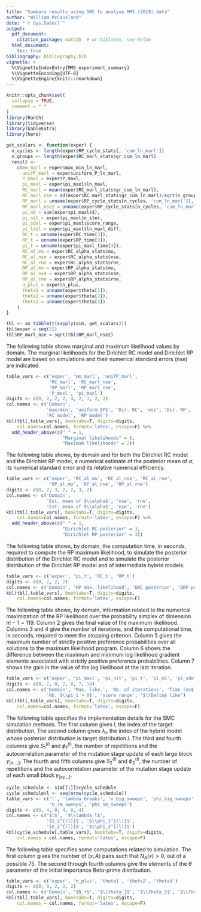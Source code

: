 ```yaml
---
title: "Summary results using SMC to analyse MMS (2019) data"
author: "William McCausland"
date: "`r Sys.Date()`"
output:
  pdf_document:
    citation_package: natbib  # or biblatex, see below
  html_document:
    toc: true
bibliography: bibliography.bib
vignette: >
  %\VignetteIndexEntry{MMS_experiment_summary}
  %\VignetteEncoding{UTF-8}
  %\VignetteEngine{knitr::rmarkdown}
---
```


```r
knitr::opts_chunk$set(
  collapse = TRUE,
  comment = " "
)
library(RanCh)
library(tidyverse)
library(kableExtra)
library(here)
```

```r
get_scalars <- function(exper) {
  n_cycles <- length(exper$RP_cycle_stats[, 'cum_ln_marl'])
  n_groups <- length(exper$RC_marl_stats$gr_cum_ln_marl)
  result <-
    c(mm_marl = exper$max_min_ln_marl,
      unifP_marl = exper$uniform_P_ln_marl,
      P_maxl = exper$P_maxl,
      pi_maxl = exper$pi_maxl$ln_maxl,
      RC_marl = mean(exper$RC_marl_stats$gr_cum_ln_marl),
      RC_marl_nse = sd(exper$RC_marl_stats$gr_cum_ln_marl)/sqrt(n_groups),
      RP_marl = unname(exper$RP_cycle_stats[n_cycles, 'cum_ln_marl']),
      RP_marl_nse2 = unname(exper$RP_cycle_stats[n_cycles, 'cum_ln_marl_nse2']),
      pi_nS = sum(exper$pi_maxl$S),
      pi_nit = exper$pi_maxl$n_iter,
      pi_sdel = exper$pi_maxl$score_range,
      pi_ldel = exper$pi_maxl$ln_maxl_diff,
      RC_t = unname(exper$RC_time[3]),
      RP_t = unname(exper$RP_time[3]),
      pi_t = unname(exper$pi_maxl_time[3]),
      RC_al_mu = exper$RC_alpha_stats$mu,
      RC_al_nse = exper$RC_alpha_stats$nse,
      RC_al_rne = exper$RC_alpha_stats$rne,
      RP_al_mu = exper$RP_alpha_stats$mu,
      RP_al_nse = exper$RP_alpha_stats$nse,
      RP_al_rne = exper$RP_alpha_stats$rne,
      n_plus = exper$n_plus,
      theta1 = unname(exper$theta[1]),
      theta2 = unname(exper$theta[2]),
      theta3 = unname(exper$theta[3])
    )
}

tbl <- as_tibble(t(sapply(sim, get_scalars)))
tbl$exper = seq(32)
tbl$RP_marl_nse = sqrt(tbl$RP_marl_nse2)
```

The following table shows marginal and maximum likelihood values by domain.
The marginal likelihoods for the Dirichlet RC model and Dirichlet RP model are based on simulations and their numerical standard errors (nse) are indicated.

```r
table_vars <- c('exper', 'mm_marl', 'unifP_marl',
                'RC_marl', 'RC_marl_nse',
                'RP_marl', 'RP_marl_nse',
                'P_maxl', 'pi_maxl')
digits <- c(0, 2, 2, 2, 4, 2, 3, 2, 2)
col.names <- c('Domain',
               'max/min', 'uniform-$P$', 'Dir. RC', 'nse', 'Dir. RP', 'nse',
               'RC model', 'RP model')
kbl(tbl[,table_vars], booktabs=T, digits=digits,
    col.names=col.names, format='latex', escape=F) %>%
  add_header_above(c(" " = 1,
                     "Marginal likelihoods" = 6,
                     "Maximum likelihoods" = 2))
```

\pagebreak

The following table shows, by domain and for both the Dirichlet RC model and the Dirichlet RP model, a numerical estimate of the posterior mean of $\alpha$, its numerical standard error and its relative numerical efficiency.
```r
table_vars <- c('exper', 'RC_al_mu', 'RC_al_nse', 'RC_al_rne',
                'RP_al_mu', 'RP_al_nse', 'RP_al_rne')
digits <- c(0, 2, 3, 2, 2, 3, 2)
col.names <- c('Domain',
               'Est. mean of $\\alpha$', 'nse', 'rne',
               'Est. mean of $\\alpha$', 'nse', 'rne')
kbl(tbl[,table_vars], booktabs=T, digits=digits,
    col.names=col.names, format='latex', escape=F) %>%
  add_header_above(c(" " = 1,
                     "Dirichlet RC posterior" = 3,
                     "Dirichlet RP posterior" = 3))
```

\pagebreak

The following table shows, by domain, the computation time, in seconds, required to compute the RP maximum likelihood, to simulate the posterior distribution of the Dirichlet RC model and to simulate the posterior distribution of the Dirichlet RP model and of intermediate hybrid models.
```r
table_vars <- c('exper', 'pi_t', 'RC_t', 'RP_t')
digits <- c(0, 2, 2, 2)
col.names <- c('Domain', 'RP max. likelihood', 'DRC posterior', 'DRP posterior')
kbl(tbl[,table_vars], booktabs=T, digits=digits,
    col.names=col.names, format='latex', escape=F)
```

\pagebreak

The following table shows, by domain, information related to the numerical maximization of the RP likelihood over the probability simplex of dimension $n!-1 = 119$.
Column 2 gives the final value of the maximum likelihood.
Columns 3 and 4 give the number of iterations, and the computational time, in seconds, required to meet the stopping criterion.
Column 5 gives the maximum number of strictly positive preference probabilities over all solutions to the maximum likelihood program.
Column 6 shows the difference between the maximum and minimum log likelihood gradient elements associated with strictly positive preference probabilities.
Column 7 shows the gain in the value of the log likelihood at the last iteration.
```r
table_vars <- c('exper', 'pi_maxl', 'pi_nit', 'pi_t', 'pi_nS', 'pi_sdel', 'pi_ldel')
digits <- c(0, 2, 0, 2, 0, 7, 14)
col.names <- c('Domain', 'Max. like.', 'Nb. of iterations', 'Time ($s$)',
               'Nb. $\\pi_i > 0$', 'score range', '$\\Delta$ like')
kbl(tbl[,table_vars], booktabs=T, digits=digits,
    col.names=col.names, format='latex', escape=F)
```

\pagebreak

The following table specifies the implementation details for the SMC simulation methods.
The first column gives $l$, the index of the target distribution.
The second column gives $\lambda_l$, the index of the hybrid model whose posterior distribution is target distribution $l$.
The third and fourth columns give $S_1^{(l)}$ and $\phi_1^{(l)}$, the number of repetitions and the autocorrelation parameter of the mutation stage update of each large block $\gamma_{[x....]}$.
The fourth and fifth columns give $S_2^{(l)}$ and $\phi_2^{(l)}$, the number of repetitions and the autocorrelation parameter of the mutation stage update of each small block $\gamma_{[xy...]}$.

```r
cycle_schedule <- sim[[1]]$cycle_schedule
cycle_schedule$l <- seq(nrow(cycle_schedule))
table_vars <- c('l', 'lambda_breaks', 'n_big_sweeps', 'phi_big_sweeps',
                'n_sm_sweeps', 'phi_sm_sweeps')
digits <- c(0, 4, 0, 4, 0, 4)
col.names <- c('$l$', '$\\lambda_l$',
               '$S_1^{(l)}$', '$\\phi_1^{(l)}$',
               '$S_2^{(l)}$', '$\\phi_2^{(l)}$')
kbl(cycle_schedule[,table_vars], booktabs=T, digits=digits,
    col.names = col.names, format='latex', escape=F)
```

\pagebreak

The following table specifies some computations related to simulation.
The first column gives the number of $(x,A)$ pairs such that $N_A(x) > 0$, out of a possible 75.
The second through fourth columns give the elements of the $\theta$ parameter of the initial importance Beta-prime distribution.

```r
table_vars <- c('exper', 'n_plus', 'theta1', 'theta2', 'theta3')
digits <- c(0, 0, 2, 2, 2)
col.names <- c('Domain', '$N_+$', '$\\theta_1$', '$\\theta_2$', '$\\theta_3$')
kbl(tbl[,table_vars], booktabs=T, digits=digits,
    col.names = col.names, format='latex', escape=F)
```
